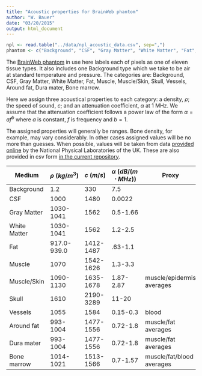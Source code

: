 ```yaml
---
title: "Acoustic properties for BrainWeb phantom"
author: "W. Bauer"
date: "03/20/2015"
output: html_document
---
```


```r
npl <- read.table("../data/npl_acoustic_data.csv", sep=",")
phantom <- c("Background", "CSF", "Gray Matter", "White Matter", "Fat", "Muscle", "Muscle/Skin", "Skull", "Vessels", "Around fat", "Dura mater", "Bone marrow")
```

The [BrainWeb phantom](http://brainweb.bic.mni.mcgill.ca/cgi/brainweb1?alias=subject04_crisp&download=1) in use here labels each of pixels as one of eleven tissue types. It also includes one Background type which we take to be air at standard temperature and pressure. The categories are: Background, CSF, Gray Matter, White Matter, Fat, Muscle, Muscle/Skin, Skull, Vessels, Around fat, Dura mater, Bone marrow.

Here we assign three acoustical properties to each category: a density, $\rho$; the speed of sound, $c$; and an attenuation coefficient, $\alpha$ at 1 MHz. We assume that the attenuation coefficient follows a power law of the form $\alpha = af^b$ where $a$ is constant, $f$ is frequency and $b=1$.

The assigned properties will generally be ranges. Bone density, for example, may vary considerably. In other cases assigned values will be no more than guesses. When possible, values will be taken from data [provided online](http://www.kayelaby.npl.co.uk/general_physics/2_4/2_4_6.html) by the National Physical Laboratories of the UK. These are also provided in csv form [in the current repository](../data/npl_acoustic_data.csv).

Medium | $\rho \: (kg/m^3)$ | $c \: (m/s)$ | $\alpha \: (dB/(m \cdot MHz))$ | Proxy
-------|-----------------|-----------|-----------------------------|-------
Background |  1.2  |  330  | 7.5 |
CSF | 1000 | 1480 | 0.0022 |
Gray Matter | 1030-1041 | 1562 | 0.5-1.66 |
White Matter | 1030-1041| 1562 | 1.2-2.5 |
Fat | 917.0-939.0 |	1412-1487 | .63-1.1 |
Muscle | 1070 | 1542-1626 | 1.3-3.3 |
Muscle/Skin | 1090-1130 |	1635-1678 | 1.87-2.87| muscle/epidermis averages
Skull | 1610 | 2190-3289 | 11-20 |
Vessels | 1055 | 1584 | 0.15-0.3 | blood
Around fat | 993-1004 | 1477-1556 | 0.72-1.8 | muscle/fat averages
Dura mater | 993-1004 | 1477-1556 | 0.72-1.8 | muscle/fat averages
Bone marrow | 1014-1021 | 1513-1566 | 0.7-1.57 | muscle/fat/blood averages